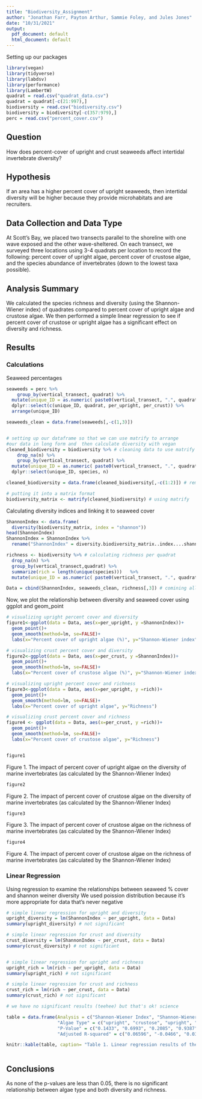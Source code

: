 ```yaml
---
title: "Biodiversity_Assignment"
author: "Jonathan Farr, Payton Arthur, Sammie Foley, and Jules Jones"
date: "10/31/2021"
output:
  pdf_document: default
  html_document: default
---
```



Setting up our packages
```r
library(vegan)
library(tidyverse)
library(labdsv)
library(performance) 
library(LambertW)
quadrat = read.csv("quadrat_data.csv")
quadrat = quadrat[-c(21:997),]
biodiversity = read.csv("biodiversity.csv")
biodiversity = biodiversity[-c(357:979),]
perc = read.csv("percent_cover.csv")
```

## Question

How does percent-cover of upright and crust seaweeds affect intertidal invertebrate diversity?

## Hypothesis

If an area has a higher percent cover of upright seaweeds, then intertidal diversity will be higher because they provide microhabitats and are recruiters.  

## Data Collection and Data Type

At Scott's Bay, we placed two transects parallel to the shoreline with one wave exposed and the other wave-sheltered. On each transect, we surveyed three locations using 3-4 quadrats per location to record the following: percent cover of upright algae, percent cover of crustose algae, and the species abundance of invertebrates (down to the lowest taxa possible). 

## Analysis Summary

We calculated the species richness and diversity (using the Shannon-Wiener index) of quadrates compared to percent cover of upright algae and crustose algae.  We then performed a simple linear regression to see if percent cover of crustose or upright algae has a significant effect on diversity and richness.

## Results

### Calculations
Seaweed percentages
```r
seaweeds = perc %>%
    group_by(vertical_transect, quadrat) %>%
  mutate(unique_ID = as.numeric( paste0(vertical_transect, ".", quadrat))) %>%
  dplyr::select(c(unique_ID, quadrat, per_upright, per_crust)) %>%
  arrange(unique_ID)

seaweeds_clean = data.frame(seaweeds[,-c(1,3)])


# setting up our dataframe so that we can use matrify to arrange
#our data in long form and  then calculate diversity with vegan 
cleaned_biodiversity = biodiversity %>% # cleaning data to use matrify
    drop_na(n) %>%
    group_by(vertical_transect, quadrat) %>%
  mutate(unique_ID = as.numeric( paste0(vertical_transect, ".", quadrat))) %>%
  dplyr::select(unique_ID, species, n)

cleaned_biodiversity = data.frame(cleaned_biodiversity[,-c(1:2)]) # removing extra columns

# putting it into a matrix format
biodiversity_matrix <- matrify(cleaned_biodiversity) # using matrify

```

Calculating diversity indices and linking it to seaweed cover
```r

ShannonIndex <- data.frame(
  diversity(biodiversity_matrix, index = "shannon"))
head(ShannonIndex)
ShannonIndex = ShannonIndex %>%
  rename("ShannonIndex" = diversity.biodiversity_matrix..index....shannon..)

richness <- biodiversity %>% # calculating richness per quadrat
  drop_na(n) %>%
  group_by(vertical_transect,quadrat) %>%
  summarize(rich = length(unique(species)))   %>%
  mutate(unique_ID = as.numeric( paste0(vertical_transect, ".", quadrat)))

Data = cbind(ShannonIndex, seaweeds_clean, richness[,3]) # comining all our data
```

Now, we plot the relationship between diversity and seaweed cover using ggplot and geom_point
```r

# visualizing upright percent cover and diversity
figure1<-ggplot(data = Data, aes(x=per_upright, y =ShannonIndex))+ 
  geom_point()+
  geom_smooth(method=lm, se=FALSE)+
  labs(x="Percent cover of upright algae (%)", y="Shannon-Wiener index")

# visualizing crust percent cover and diversity
figure2<-ggplot(data = Data, aes(x=per_crust, y =ShannonIndex))+ 
  geom_point()+
  geom_smooth(method=lm, se=FALSE)+
  labs(x="Percent cover of crustose algae (%)", y="Shannon-Wiener index")

# visualizing upright percent cover and richness
figure3<-ggplot(data = Data, aes(x=per_upright, y =rich))+ 
  geom_point()+
  geom_smooth(method=lm, se=FALSE)+
  labs(x="Percent cover of upright algae", y="Richness")

# visualizing crust percent cover and richness
figure4 <- ggplot(data = Data, aes(x=per_crust, y =rich))+ 
  geom_point()+
  geom_smooth(method=lm, se=FALSE)+
  labs(x="Percent cover of crustose algae", y="Richness")


figure1
```

Figure 1. The impact of percent cover of upright algae on the diversity of marine invertebrates (as calculated by the Shannon-Wiener Index)

```r
figure2
```

Figure 2. The impact of percent cover of crustose algae on the diversity of marine invertebrates (as calculated by the Shannon-Wiener Index)

```r
figure3
```

Figure 3. The impact of percent cover of crustose algae on the richness of marine invertebrates (as calculated by the Shannon-Wiener Index)

```r
figure4
```

Figure 4. The impact of percent cover of crustose algae on the richness of marine invertebrates (as calculated by the Shannon-Wiener Index)

### Linear Regression

Using regression to examine the relationships between seaweed % cover and shannon weiner diversity
We used poission distribution because it's more appropriate for data that's never negative
```r
# simple linear regression for upright and diversity
upright_diversity = lm(ShannonIndex ~ per_upright, data = Data)
summary(upright_diversity) # not significant

# simple linear regression for crust and diversity
crust_diversity = lm(ShannonIndex ~ per_crust, data = Data)
summary(crust_diversity) # not significant


# simple linear regression for upright and richness
upright_rich = lm(rich ~ per_upright, data = Data)
summary(upright_rich) # not significant

# simple linear regression for crust and richness
crust_rich = lm(rich ~ per_crust, data = Data)
summary(crust_rich) # not significant

# we have no significant results (teehee) but that's ok! science
```

```r


table = data.frame(Analysis = c("Shannon-Wiener Index", "Shannon-Wiener Index", "Richness", "Richness"), 
                   "Algae Type" = c("upright", "crustose", "upright", "crustose"), 
                   "P-Value" = c("0.1433", "0.6993", "0.2085", "0.9387"), 
                   "Adjusted R-squared" = c("0.06596", "-0.0466", "0.03562", "-0.0552"))

knitr::kable(table, caption= "Table 1. Linear regression results of the relationship between algae morphology and both Shannon-Wiener Index and Richness")



```

## Conclusions

As none of the p-values are less than 0.05, there is no significant relationship between algae type and both diversity and richness.

